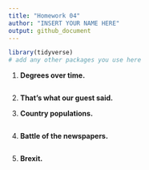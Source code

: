 ```yaml
---
title: "Homework 04"
author: "INSERT YOUR NAME HERE"
output: github_document
---
```


```r
library(tidyverse)
# add any other packages you use here
```


1.  **Degrees over time.**

```r

```

2.  **That's what our guest said.**



3.  **Country populations.**

```r

```

4.  **Battle of the newspapers.**

```r

```

5.  **Brexit.**


```r

```
